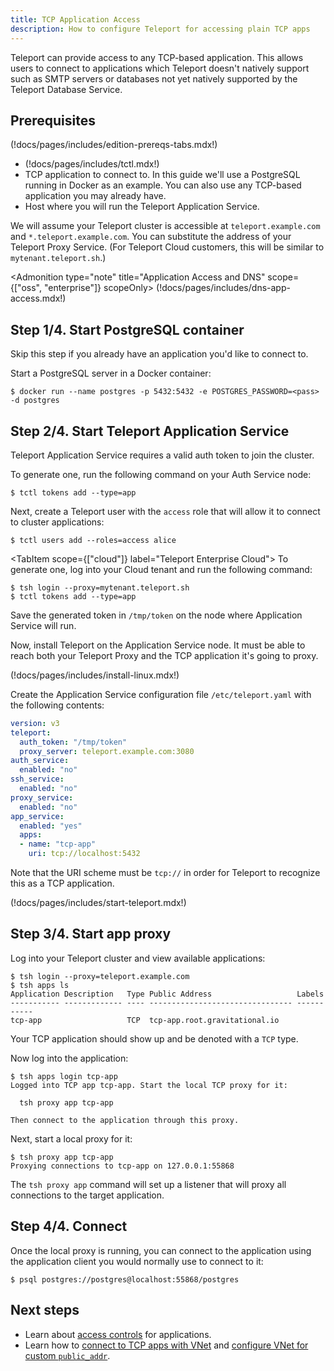 ```yaml
---
title: TCP Application Access
description: How to configure Teleport for accessing plain TCP apps
---
```


Teleport can provide access to any TCP-based application. This allows users to
connect to applications which Teleport doesn't natively support such as SMTP
servers or databases not yet natively supported by the Teleport Database
Service.

## Prerequisites

(!docs/pages/includes/edition-prereqs-tabs.mdx!)

- (!docs/pages/includes/tctl.mdx!)
- TCP application to connect to. In this guide we'll use a PostgreSQL running
  in Docker as an example. You can also use any TCP-based application you may
  already have.
- Host where you will run the Teleport Application Service.

We will assume your Teleport cluster is accessible at `teleport.example.com`
and `*.teleport.example.com`. You can substitute the address of your Teleport
Proxy Service. (For Teleport Cloud customers, this will be similar to
`mytenant.teleport.sh`.)

<Admonition type="note" title="Application Access and DNS" scope={["oss", "enterprise"]} scopeOnly>
(!docs/pages/includes/dns-app-access.mdx!)
</Admonition>

## Step 1/4. Start PostgreSQL container

Skip this step if you already have an application you'd like to connect to.

Start a PostgreSQL server in a Docker container:

```code
$ docker run --name postgres -p 5432:5432 -e POSTGRES_PASSWORD=<pass> -d postgres
```

## Step 2/4. Start Teleport Application Service

Teleport Application Service requires a valid auth token to join the cluster.

<Tabs>
<TabItem scope={["oss", "enterprise"]} label="Self-Hosted">
To generate one, run the following command on your Auth Service node:

```code
$ tctl tokens add --type=app
```

Next, create a Teleport user with the `access` role that will allow it to
connect to cluster applications:

```code
$ tctl users add --roles=access alice
```
</TabItem>

<TabItem scope={["cloud"]} label="Teleport Enterprise Cloud">
To generate one, log into your Cloud tenant and run the following command:

```code
$ tsh login --proxy=mytenant.teleport.sh
$ tctl tokens add --type=app
```
</TabItem>

</Tabs>

Save the generated token in `/tmp/token` on the node where Application Service
will run.

Now, install Teleport on the Application Service node. It must be able to reach
both your Teleport Proxy and the TCP application it's going to proxy.

(!docs/pages/includes/install-linux.mdx!)

Create the Application Service configuration file `/etc/teleport.yaml` with
the following contents:

```yaml
version: v3
teleport:
  auth_token: "/tmp/token"
  proxy_server: teleport.example.com:3080
auth_service:
  enabled: "no"
ssh_service:
  enabled: "no"
proxy_service:
  enabled: "no"
app_service:
  enabled: "yes"
  apps:
  - name: "tcp-app"
    uri: tcp://localhost:5432
```

Note that the URI scheme must be `tcp://` in order for Teleport to recognize
this as a TCP application.

(!docs/pages/includes/start-teleport.mdx!)

## Step 3/4. Start app proxy

Log into your Teleport cluster and view available applications:

```code
$ tsh login --proxy=teleport.example.com
$ tsh apps ls
Application Description   Type Public Address                   Labels
----------- ------------- ---- -------------------------------- -----------
tcp-app                   TCP  tcp-app.root.gravitational.io
```

Your TCP application should show up and be denoted with a `TCP` type.

Now log into the application:

```code
$ tsh apps login tcp-app
Logged into TCP app tcp-app. Start the local TCP proxy for it:

  tsh proxy app tcp-app

Then connect to the application through this proxy.
```

Next, start a local proxy for it:

```code
$ tsh proxy app tcp-app
Proxying connections to tcp-app on 127.0.0.1:55868
```

The `tsh proxy app` command will set up a listener that will proxy all connections to
the target application.

## Step 4/4. Connect

Once the local proxy is running, you can connect to the application using the
application client you would normally use to connect to it:

```code
$ psql postgres://postgres@localhost:55868/postgres
```

## Next steps

- Learn about [access controls](../controls.mdx) for applications.
- Learn how to [connect to TCP apps with VNet](../../connect-your-client/vnet.mdx) and
  [configure VNet for custom `public_addr`](vnet.mdx).
